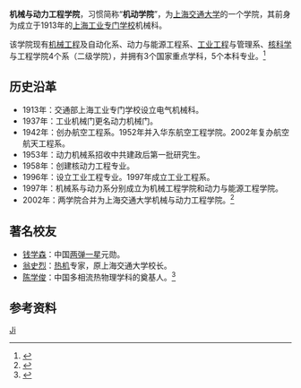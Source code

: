 {{Infobox University Department
 |名称              =机械与动力工程学院
 |其他名称        =School of Mechanical Engineering
 |徽标              =
 |徽标说明        =
 |图像名称        =
 |图像大小        =
 |图像说明        =
 |拉丁名称        =
 |隶属              =[[上海交通大学|上海交通大学]]
 |建立时间        =1913年
 |关闭时间        =
 |类型              =学院
 |下属              =
 |主管官员        =
 |主席              =
 |院长              =
 |常务副院长     =[[奚立峰|奚立峰]]
 |副院长           =
 |系主任           =
 |所长              =
 |部长              =
 |主任              =
 |党委书记        =[[吴静怡|吴静怡]]
 |头衔              =
 |头衔人名        =
 |教师              =
 |员工              =
 |学生              =
 |本科生           =
 |研究生           =
 |博士生           =
 |其他学生        =
 |地址              ={{CHN}}[[上海市|上海市]][[闵行区|闵行区]]
 |国家              =
 |省                 =
 |市                 =
 |坐标              =
 |网址              =[http://me.sjtu.edu.cn/ me.sjtu.edu.cn]
 |标志              =
 |脚注              =
}}

'''机械与动力工程学院'''，习惯简称“'''机动学院'''”，为[[上海交通大学|上海交通大学]]的一个学院，其前身为成立于1913年的[[上海工业专门学校|上海工业专门学校]]机械科。

该学院现有[[机械工程|机械工程]]及自动化系、动力与能源工程系、[[工业工程|工业工程]]与管理系、[[核科学|核科学]]与工程学院4个系（二级学院），并拥有3个国家重点学科，5个本科专业。<ref>{{Cite web |url=http://me.sjtu.edu.cn/GaiKuang/Default.aspx?cid=7 |title=学院简介 |access-date=2013-01-03 |archive-date=2017-07-01 |archive-url=https://web.archive.org/web/20170701011743/http://me.sjtu.edu.cn/GaiKuang/Default.aspx?cid=7 }}</ref>

==历史沿革==
*1913年：交通部上海工业专门学校设立电气机械科。
*1937年：工业机械门更名动力机械门。
*1942年：创办航空工程系。1952年并入华东航空工程学院。2002年复办航空航天工程系。
*1953年：动力机械系招收中共建政后第一批研究生。
*1958年：创建核动力工程专业。
*1996年：设立工业工程专业。1997年成立工业工程系。
*1997年：机械系与动力系分别成立为机械工程学院和动力与能源工程学院。
*2002年：两学院合并为上海交通大学机械与动力工程学院。<ref>{{Cite web |url=http://me.sjtu.edu.cn/GaiKuang/Default.aspx?cid=1 |title=院史沿革 |access-date=2012-04-10 |archive-date=2017-07-01 |archive-url=https://web.archive.org/web/20170701010803/http://me.sjtu.edu.cn/GaiKuang/Default.aspx?cid=1 }}</ref>

==著名校友==
*[[钱学森|钱学森]]：中国[[两弹一星|两弹一星]]元勋。
*[[翁史烈|翁史烈]]：[[热机|热机]]专家，原上海交通大学校长。
*[[陈学俊|陈学俊]]：中国多相流热物理学科的奠基人。<ref>{{Cite web |url=http://me.sjtu.edu.cn/XiaoYou_zmxy/Default.aspx?cid=2 |title=知名校友 |access-date=2012-04-10 |archive-date=2016-03-04 |archive-url=https://web.archive.org/web/20160304122937/http://me.sjtu.edu.cn/XiaoYou_zmxy/Default.aspx?cid=2 }}</ref>

==参考资料==
{{reflist}}
{{上海交通大学院系专业设置}}
{{上海交通大学}}
[[Category:上海交通大学院系|Ji]]